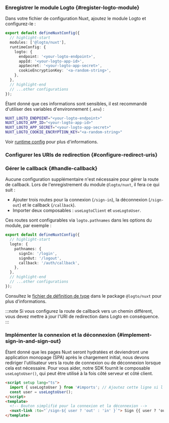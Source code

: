 
### Enregistrer le module Logto \{#register-logto-module}

Dans votre fichier de configuration Nuxt, ajoutez le module Logto et configurez-le :

```ts title="nuxt.config.ts"
export default defineNuxtConfig({
  // highlight-start
  modules: ['@logto/nuxt'],
  runtimeConfig: {
    logto: {
      endpoint: '<your-logto-endpoint>',
      appId: '<your-logto-app-id>',
      appSecret: '<your-logto-app-secret>',
      cookieEncryptionKey: '<a-random-string>',
    },
  },
  // highlight-end
  // ...other configurations
});
```

Étant donné que ces informations sont sensibles, il est recommandé d'utiliser des variables d'environnement (`.env`) :

```bash title=".env"
NUXT_LOGTO_ENDPOINT="<your-logto-endpoint>"
NUXT_LOGTO_APP_ID="<your-logto-app-id>"
NUXT_LOGTO_APP_SECRET="<your-logto-app-secret>"
NUXT_LOGTO_COOKIE_ENCRYPTION_KEY="<a-random-string>"
```

Voir [runtime config](https://nuxt.com/docs/guide/going-further/runtime-config) pour plus d'informations.

### Configurer les URIs de redirection \{#configure-redirect-uris}

<SignInFlowSummary />

<AssumingUrl />

<WebConfigureRedirectUris />

### Gérer le callback \{#handle-callback}

Aucune configuration supplémentaire n'est nécessaire pour gérer la route de callback. Lors de l'enregistrement du module `@logto/nuxt`, il fera ce qui suit :

- Ajouter trois routes pour la connexion (`/sign-in`), la déconnexion (`/sign-out`) et le callback (`/callback`).
- Importer deux composables : `useLogtoClient` et `useLogtoUser`.

Ces routes sont configurables via `logto.pathnames` dans les options du module, par exemple :

```ts title="nuxt.config.ts"
export default defineNuxtConfig({
  // highlight-start
  logto: {
    pathnames: {
      signIn: '/login',
      signOut: '/logout',
      callback: '/auth/callback',
    },
  },
  // highlight-end
  // ...other configurations
});
```

Consultez le [fichier de définition de type](https://github.com/logto-io/js/blob/HEAD/packages/nuxt/src/runtime/utils/types.ts) dans le package `@logto/nuxt` pour plus d'informations.

:::note
Si vous configurez la route de callback vers un chemin différent, vous devez mettre à jour l'URI de redirection dans Logto en conséquence.
:::

### Implémenter la connexion et la déconnexion \{#implement-sign-in-and-sign-out}

Étant donné que les pages Nuxt seront hydratées et deviendront une application monopage (SPA) après le chargement initial, nous devons rediriger l'utilisateur vers la route de connexion ou de déconnexion lorsque cela est nécessaire. Pour vous aider, notre SDK fournit le composable `useLogtoUser()`, qui peut être utilisé à la fois côté serveur et côté client.

```html title="index.vue"
<script setup lang="ts">
  import { useLogtoUser } from '#imports'; // Ajoutez cette ligne si l'importation automatique est désactivée
  const user = useLogtoUser();
</script>
<template>
  <!-- Bouton simplifié pour la connexion et la déconnexion -->
  <nuxt-link :to="`/sign-${ user ? 'out' : 'in' }`"> Sign {{ user ? 'out' : 'in' }} </nuxt-link>
</template>
```

<Checkpoint />
